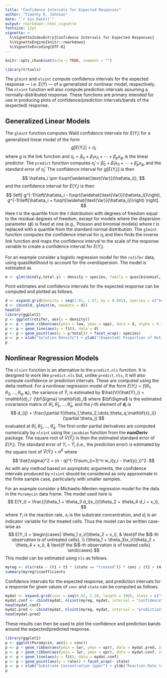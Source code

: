 ```yaml
---
title: "Confidence Intervals for Expected Responses"
author: "Timothy R. Johnson"
date: "`r Sys.Date()`"
output: rmarkdown::html_vignette
fontsize: 12pt
vignette: >
  %\VignetteIndexEntry{Confidence Intervals for Expected Responses}
  %\VignetteEngine{knitr::rmarkdown}
  %\VignetteEncoding{UTF-8}
---
```


```r
knitr::opts_chunk$set(echo = TRUE, comment = "")
```

```r
library(trtools)
```

The `glmint` and `nlsint` compute confidence intervals for the expected response --- i.e. $E(Y)$ --- of a generalized or nonlinear model, respectively. The `nlsint` function will also compute prediction intervals assuming a normally-distributed response. These functions are primary intended for use in producing plots of confidence/prediction intervals/bands of the (expected) response. 

## Generalized Linear Models

The `glmint` function computes Wald confidence intervals for $E(Y_i)$ for a generalized linear model of the form
$$
  g[E(Y_i)] = \eta_i
$$
where $g$ is the link function and $\eta_i = \beta_0 + \beta_1 x_{i1} + \cdots + \beta_p x_{ip}$ is the linear predictor. The `predict` function computes $\hat\eta_i = \hat\beta_0 + \hat\beta_1 x_{i1} + \cdots + \hat\beta_p x_{ip}$ and the standard error of $\hat\eta_i$. The confidence interval for $g[E(Y_i)]$ is then 
$$
  \hat\eta_i \pm t\sqrt{\widehat{\text{Var}}(\hat\eta_i)},
$$
and the confidence interval for $E(Y_i)$ is then
$$
  \left[ g^{-1}\left(\hat\eta_i - t\sqrt{\widehat{\text{Var}}(\hat\eta_i)}\right), g^{-1}\left(\hat\eta_i + t\sqrt{\widehat{\text{Var}}(\hat\eta_i)}\right) \right].
$$
Here $t$ is the quantile from the $t$ distribution with degrees of freedom equal to the residual degrees of freedom, except for models where the dispersion parameter ($\phi$) is fixed at one (e.g., Poisson and binomial models) where $t$ is replaced with a quantile from the standard normal distribution. The `glmint` function computes the confidence interval for $\eta_i$ and then finds the inverse link function and maps the confidence interval to the scale of the response variable to create a confidence interval for $E(Y_i)$. 

For an example consider a logistic regression model for the `rotifer` data, using quasilikelihood to account for the overdispersion. The model is estimated as
```r
m <- glm(cbind(y,total-y) ~ density + species, family = quasibinomial, data = rotifer)
```
Point estimates and confidence intervals for the expected response can be computed and plotted as follows.
```r
d <- expand.grid(density = seq(1.01, 1.07, by = 0.001), species = c("kc","pm"))
d <- cbind(d, glmint(m, newdata = d))
head(d)
library(ggplot2)
p <- ggplot(rotifer, aes(x = density))
p <- p + geom_ribbon(aes(ymin = low, ymax = upp), data = d, alpha = 0.2)
p <- p + geom_line(aes(y = fit), data = d)
p <- p + geom_point(aes(y = y/total)) + facet_wrap(~ species)
p <- p + xlab("Solution Density") + ylab("(Expected) Proportion of Rotifer Remaining in Suspension")
p
```

## Nonlinear Regression Models

The `nlsint` function is an alternative to the `predict.nls` function. It is designed to work like `predict.nls` but, unlike `predict.nls`, it will also compute confidence or prediction intervals. These are computed using the delta method. For a nonlinear regression model of the form $E(Y_i) = f(\theta_1,\theta_2,\dots,\theta_q,\mathbf{x}_i)$, the variance of $\hat{Y}_i$ is estimated by $\hat{V}(\hat{Y}_i) = \mathbf{d}_i' {\bf\Sigma} \mathbf{d}_i$ where $\bf\Sigma$ is the estimated covariance matrix of $\hat{\theta}_1, \hat{\theta}_2, \dots, \hat{\theta}_q$, and the $j$-th element of $\mathbf{d}_i$ is 
$$
  d_{ij} = \frac{\partial f(\theta_1,\theta_2,\dots,\theta_q,\mathbf{x}_i)}{\partial \theta_j}
$$
evaluated at $\hat{\theta}_1, \hat{\theta}_2, \dots, \hat{\theta}_q$. The first-order partial derivatives are computed numerically by `nlsint` using the `jacobian` function from the **numDeriv** package. The square root of $\hat{V}(\hat{Y}_i)$ is then the estimated standard error of $E(Y_i)$. The standard error of $Y_i-\hat{Y}_i$ (i.e., the *prediction error*) is estimated by the square root of $\hat{V}(\hat{Y}_i) + \hat{\sigma}^2$ where
$$
  \hat{\sigma}^2 = (n - q)^{-1}\sum_{i=1}^n w_i(y_i - \hat{y}_i)^2.
$$
As with any method based on asymptotic arguments, the confidence intervals produced by `nlsint` should be considered as only approximate in the finite sample case, particularly with smaller samples.

For an example consider a Michaelis-Menten regression model for the data in the `Puromycin` data frame. The model used here is
$$
  E(Y_i) = \frac{(\theta_1 + \theta_3 d_i)x_i}{\theta_2 + \theta_4 d_i + x_i},
$$
where $Y_i$ is the reaction rate, $x_i$ is the substrate concentration, and $d_i$ is an indicator variable for the treated cells. Thus the model can be written case-wise as
$$
  E(Y_i) = 
  \begin{cases}
    \theta_1 x_i/(\theta_2 + x_i), & \text{if the $i$-th observation is of untreated cells}, \\
    (\theta_1 + \theta_3)x_i/(\theta_2 + \theta_4 + x_i), & \text{if the $i$-th observation is of treated cells}.
  \end{cases}
$$
This model can be estimated using `nls` as follows.

```r
myreg <- nls(rate ~ (t1 + t3 * (state == "treated")) * conc / (t2 + t4 * (state == "treated") + conc), start = c(t1 = 150, t2 = 0, t3 = 0.05, t4 = 0), data = Puromycin)
summary(myreg)$coefficients
```

Confidence intervals for the expected response, and prediction intervals for a response for given values of `conc` and `state` can be computed as follows.

```r
mydat <- expand.grid(conc = seq(0.02, 1.10, length = 100), state = c("treated","untreated"))
mydat.conf <- cbind(mydat, nlsint(myreg, mydat, interval = "confidence"))
head(mydat.conf)
mydat.pred <- cbind(mydat, nlsint(myreg, mydat, interval = "prediction"))
head(mydat.pred)
```

These results can then be used to plot the confidence and prediction bands around the expected/predicted response. 

```r
library(ggplot2)
p <- ggplot(Puromycin, aes(x = conc))
p <- p + geom_ribbon(aes(ymin = lwr, ymax = upr), data = mydat.pred, alpha = 0.2)
p <- p + geom_ribbon(aes(ymin = lwr, ymax = upr), data = mydat.conf, alpha = 0.4)
p <- p + geom_line(aes(y = fit), data = mydat.conf)
p <- p + geom_point(aes(y = rate)) + facet_wrap(~ state)
p <- p + xlab("Substrate Concentration (ppm)") + ylab("Reaction Rate (counts/min/min)")
p
```

<script type="text/x-mathjax-config">
   MathJax.Hub.Config({  "HTML-CSS": { minScaleAdjust: 125, availableFonts: [] }  });
</script>
